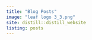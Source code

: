 ```yaml
---
title: "Blog Posts"
image: "leaf logo 3_3.png"
site: distill::distill_website
listing: posts
---
```

